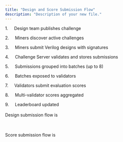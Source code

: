 ```yaml
---
title: "Design and Score Submission Flow"
description: "Description of your new file."
---
```


1.     Design team publishes challenge

2.     Miners discover active challenges

3.     Miners submit Verilog designs with signatures

4.     Challenge Server validates and stores submissions

5.     Submissions grouped into batches (up to 8)

6.     Batches exposed to validators

7.     Validators submit evaluation scores

8.     Multi-validator scores aggregated

9.     Leaderboard updated\
\
Design submission flow is

\
\
Score submission flow is